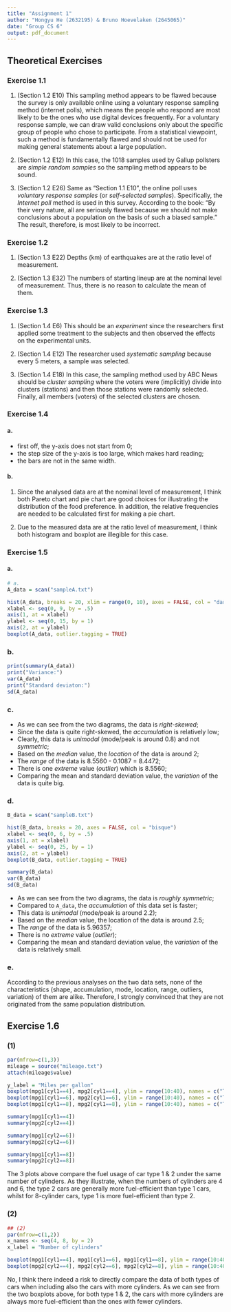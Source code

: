 ```yaml
---
title: "Assignment 1"
author: "Hongyu He (2632195) & Bruno Hoevelaken (2645065)"
date: "Group CS 6"
output: pdf_document
---
```

## Theoretical Exercises
### Exercise 1.1
1. (Section 1.2 E10)
This sampling method appears to be flawed because the survey is only available online using a voluntary response sampling method (internet polls), which means the people who respond are most likely to be the ones who use digital devices frequently. For a voluntary response sample, we can draw valid conclusions only about the specific group of people who chose to participate. From a statistical viewpoint, such a method is fundamentally flawed and should not be used for making general statements about a large population.

2. (Section 1.2 E12)
In this case, the 1018 samples used by Gallup pollsters are *simple random samples* so the sampling method appears to be sound.

3. (Section 1.2 E26)
Same as "Section 1.1 E10", the online poll uses *voluntary response samples* (or *self-selected samples*). Specifically, the *Internet poll* method is used in this survey. According to the book: "By their very nature, all are seriously flawed because we should not make conclusions about a population on the basis of such a biased sample."
The result, therefore, is most likely to be incorrect.

### Exercise 1.2
1. (Section 1.3 E22) 
Depths (km) of earthquakes are at the ratio level of measurement.

2. (Section 1.3 E32)
The numbers of starting lineup are at the nominal level of measurement. Thus, there is no reason to calculate the mean of them.

### Exercise 1.3
1. (Section 1.4 E6)
This should be an *experiment* since the researchers first applied some treatment to the subjects and then observed the effects on the experimental units.

2. (Section 1.4 E12)
The researcher used *systematic sampling* because every 5 meters, a sample was selected. 

3. (Section 1.4 E18)
In this case, the sampling method used by ABC News should be *cluster sampling* where the voters were (implicitly) divide into clusters (stations) and then those stations were randomly selected. Finally, all members (voters) of the selected clusters are chosen.

### Exercise 1.4
#### a. 
- first off, the y-axis does not start from 0;
- the step size of the y-axis is too large, which makes hard reading;
- the bars are not in the same width.

#### b. 
1. Since the analysed data are at the nominal level of measurement, I think both Pareto chart and pie chart are good choices for illustrating the distribution of the food preference. In addition, the relative frequencies are needed to be calculated first for making a pie chart.

2. Due to the measured data are at the ratio level of measurement, I think both histogram and boxplot are illegible for this case.  

### Exercise 1.5
#### a. 
```r
# a.
A_data = scan("sampleA.txt")

hist(A_data, breaks = 20, xlim = range(0, 10), axes = FALSE, col = "darksalmon")
xlabel <- seq(0, 9, by = .5)
axis(1, at = xlabel)
ylabel <- seq(0, 15, by = 1)
axis(2, at = ylabel)
boxplot(A_data, outlier.tagging = TRUE)

```

### b.
```r
print(summary(A_data))
print("Variance:")
var(A_data)
print("Standard deviaton:")
sd(A_data)
```

### c.
- As we can see from the two diagrams, the data is *right-skewed*;
- Since the data is quite right-skewed, the *accumulation* is relatively low;
- Clearly, this data is *unimodal* (mode/peak is around 0.8) and not *symmetric*;
- Based on the *median* value, the *location* of the data is around 2; 
- The *range* of the data is 8.5560 - 0.1087 = 8.4472;
- There is one *extreme* value (*outlier*) which is 8.5560;
- Comparing the mean and standard deviation value, the *variation* of the data is quite big.

### d.
```r
B_data = scan("sampleB.txt")

hist(B_data, breaks = 20, axes = FALSE, col = "bisque")
xlabel <- seq(0, 6, by = .5)
axis(1, at = xlabel)
ylabel <- seq(0, 25, by = 1)
axis(2, at = ylabel)
boxplot(B_data, outlier.tagging = TRUE)

summary(B_data)
var(B_data)
sd(B_data)
```

- As we can see from the two diagrams, the data is *roughly symmetric*;
- Compared to `A_data`, the *accumulation* of this data set is faster;
- This data is *unimodal* (mode/peak is around 2.2);
- Based on the *median* value, the location of the data is around 2.5; 
- The *range* of the data is 5.96357;
- There is no *extreme* value (*outlier*);
- Comparing the mean and standard deviation value, the *variation* of the data is relatively small.

### e. 
  According to the previous analyses on the two data sets, none of the characteristics (shape, accumulation, mode, location, range, outliers, variation) of them are alike. Therefore, I strongly convinced that they are not originated from the same population distribution.


## Exercise 1.6
### (1)
```r
par(mfrow=c(1,3))
mileage = source("mileage.txt")
attach(mileage$value)

y_label = "Miles per gallon"
boxplot(mpg1[cyl1==4], mpg2[cyl1==4], ylim = range(10:40), names = c("Type1", "Type2"), ylab = y_label, col = "chartreuse2", main = "Cars with 4 cylinders")
boxplot(mpg1[cyl1==6], mpg2[cyl1==6], ylim = range(10:40), names = c("Type1", "Type2"), ylab = y_label, col = "coral1", main = "Cars with 6 cylinders")
boxplot(mpg1[cyl1==8], mpg2[cyl1==8], ylim = range(10:40), names = c("Type1", "Type2"), ylab = y_label, col = "gold1", main = "Cars with 8 cylinders")

summary(mpg1[cyl1==4])
summary(mpg2[cyl2==4])

summary(mpg1[cyl2==6])
summary(mpg2[cyl2==6])

summary(mpg1[cyl1==8])
summary(mpg2[cyl2==8])
```

The 3 plots above compare the fuel usage of car type 1 & 2 under the same number of cylinders. As they illustrate, when the numbers of cylinders are 4 and 6, the type 2 cars are generally more fuel-efficient than type 1 cars, whilst for 8-cylinder cars, type 1 is more fuel-efficient than type 2.

### (2)
```r
## (2)
par(mfrow=c(1,2))
x_names <- seq(4, 8, by = 2)
x_label = "Number of cylinders"

boxplot(mpg1[cyl1==4], mpg1[cyl1==6], mpg1[cyl1==8], ylim = range(10:40), names = x_names, xlab = x_label, ylab = y_label, col = "deepskyblue", main = "Car type 1")
boxplot(mpg2[cyl2==4], mpg2[cyl2==6], mpg2[cyl2==8], ylim = range(10:40), names = x_names, xlab = x_label, ylab = y_label, col = "firebrick1", main = "Car type 2")

```

No, I think there indeed a risk to directly compare the data of both types of cars when including also the cars with more cylinders. As we can see from the two boxplots above, for both type 1 & 2, the cars with more cylinders are always more fuel-efficient than the ones with fewer cylinders.


